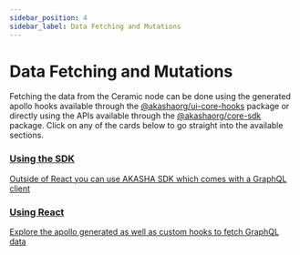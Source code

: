 ```yaml
---
sidebar_position: 4
sidebar_label: Data Fetching and Mutations
---
```


# Data Fetching and Mutations

Fetching the data from the Ceramic node can be done using the generated apollo hooks available through
the [@akashaorg/ui-core-hooks](https://www.npmjs.com/package/@akashaorg/ui-core-hooks) package or directly using
the APIs available through the [@akashaorg/core-sdk](https://www.npmjs.com/package/@akashaorg/core-sdk) package. Click on any of the cards below to go straight into the available sections.

<div className="card-container">
  <a className="card clickable-card" href="./sdk">
    <h3>Using the SDK</h3>
    <span>
      Outside of React you can use AKASHA SDK which comes with a GraphQL client
    </span>
  </a>
  <a className="card clickable-card" href="./hooks">
    <h3>Using React</h3>
    <span>
      Explore the apollo generated as well as custom hooks to fetch GraphQL data
    </span>
  </a>
</div>
